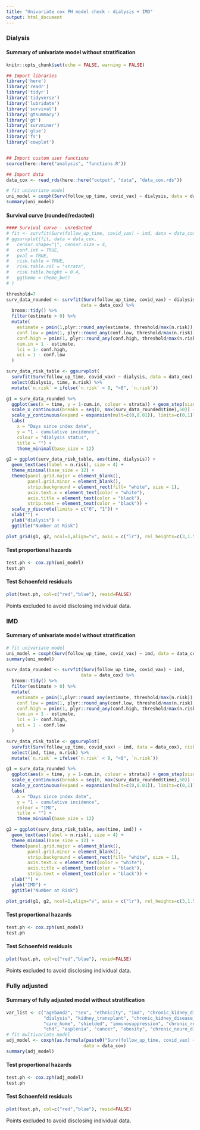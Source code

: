 ```yaml
---
title: "Univariate cox PH model check - dialysis + IMD"
output: html_document
---
```


### Dialysis 

#### Summary of univariate model without stratification
```r
knitr::opts_chunk$set(echo = FALSE, warning = FALSE)

## Import libraries
library('here')
library('readr')
library('tidyr')
library('tidyverse')
library('lubridate')
library('survival')
library('gtsummary')
library('gt')
library('survminer')
library('glue')
library('fs')
library('cowplot')


## Import custom user functions
source(here::here("analysis", "functions.R"))

## Import data
data_cox <- read_rds(here::here("output", "data", "data_cox.rds"))
```

```r
# fit univariate model
uni_model = coxph(Surv(follow_up_time, covid_vax) ~ dialysis, data = data_cox)
summary(uni_model)
```

#### Survival curve (rounded/redacted)
```r
#### Survival curve - unredacted
# fit <- survfit(Surv(follow_up_time, covid_vax) ~ imd, data = data_cox)
# ggsurvplot(fit, data = data_cox, 
#   censor.shape="|", censor.size = 4, 
#   conf.int = TRUE,          
#   pval = TRUE,              
#   risk.table = TRUE,        
#   risk.table.col = "strata",
#   risk.table.height = 0.4, 
#   ggtheme = theme_bw()      
# )

threshold=7
surv_data_rounded <- survfit(Surv(follow_up_time, covid_vax) ~ dialysis, 
                            data = data_cox) %>% 
  broom::tidy() %>% 
  filter(estimate > 0) %>%
  mutate(
    estimate = pmin(1,plyr::round_any(estimate, threshold/max(n.risk)), na.rm=TRUE),
    conf.low = pmin(1, plyr::round_any(conf.low, threshold/max(n.risk)), na.rm=TRUE),
    conf.high = pmin(1, plyr::round_any(conf.high, threshold/max(n.risk)), na.rm=TRUE),
    cum.in = 1 - estimate,
    lci = 1- conf.high,
    uci = 1 - conf.low
  )

surv_data_risk_table <- ggsurvplot(
  survfit(Surv(follow_up_time, covid_vax) ~ dialysis, data = data_cox), risk.table = TRUE)$data.survtable %>%
  select(dialysis, time, n.risk) %>%
  mutate(`n.risk` = ifelse(`n.risk` < 8, "<8", `n.risk`))

g1 = surv_data_rounded %>%
  ggplot(aes(x = time, y = 1-cum.in, colour = strata)) + geom_step(size = 0.5) +
  scale_x_continuous(breaks = seq(0, max(surv_data_rounded$time),50)) +
  scale_y_continuous(expand = expansion(mult=c(0,0.01)), limits=c(0,1)) + 
  labs(
    x = "Days since index date",
    y = "1 - cumulative incidence",
    colour = "dialysis status",
    title = "") +
    theme_minimal(base_size = 12)

g2 = ggplot(surv_data_risk_table, aes(time, dialysis)) + 
  geom_text(aes(label = n.risk), size = 4) +
  theme_minimal(base_size = 12) +
  theme(panel.grid.major = element_blank(),
        panel.grid.minor = element_blank(),
        strip.background = element_rect(fill= "white", size = 1),
        axis.text.x = element_text(color = "white"),
        axis.title = element_text(color = "black"),
        strip.text = element_text(color = "black")) +
  scale_y_discrete(limits = c("0", "1")) +
  xlab("") + 
  ylab("dialysis") +
  ggtitle("Number at Risk")

plot_grid(g1, g2, ncol=1,align="v", axis = c("lr"), rel_heights=c(3,1.5))
```

#### Test proportional hazards
```r
test.ph <- cox.zph(uni_model)
test.ph
```

#### Test Schoenfeld residuals
```r
plot(test.ph, col=c("red","blue"), resid=FALSE)
```
Points excluded to avoid disclosing individual data.

### IMD

#### Summary of univariate model without stratification
```r
# fit univariate model
uni_model = coxph(Surv(follow_up_time, covid_vax) ~ imd, data = data_cox)
summary(uni_model)
```

```r
surv_data_rounded <- survfit(Surv(follow_up_time, covid_vax) ~ imd, 
                            data = data_cox) %>% 
  broom::tidy() %>% 
  filter(estimate > 0) %>%
  mutate(
    estimate = pmin(1,plyr::round_any(estimate, threshold/max(n.risk)), na.rm=TRUE),
    conf.low = pmin(1, plyr::round_any(conf.low, threshold/max(n.risk)), na.rm=TRUE),
    conf.high = pmin(1, plyr::round_any(conf.high, threshold/max(n.risk)), na.rm=TRUE),
    cum.in = 1 - estimate,
    lci = 1- conf.high,
    uci = 1 - conf.low
  )

surv_data_risk_table <- ggsurvplot(
  survfit(Surv(follow_up_time, covid_vax) ~ imd, data = data_cox), risk.table = TRUE)$data.survtable %>%
  select(imd, time, n.risk) %>%
  mutate(`n.risk` = ifelse(`n.risk` < 8, "<8", `n.risk`))

g1 = surv_data_rounded %>%
  ggplot(aes(x = time, y = 1-cum.in, colour = strata)) + geom_step(size = 0.5) +
  scale_x_continuous(breaks = seq(0, max(surv_data_rounded$time),50)) +
  scale_y_continuous(expand = expansion(mult=c(0,0.01)), limits=c(0,1)) + 
  labs(
    x = "Days since index date",
    y = "1 - cumulative incidence",
    colour = "IMD",
    title = "") +
    theme_minimal(base_size = 12)

g2 = ggplot(surv_data_risk_table, aes(time, imd)) + 
  geom_text(aes(label = n.risk), size = 4) +
  theme_minimal(base_size = 12) +
  theme(panel.grid.major = element_blank(),
        panel.grid.minor = element_blank(),
        strip.background = element_rect(fill= "white", size = 1),
        axis.text.x = element_text(color = "white"),
        axis.title = element_text(color = "black"),
        strip.text = element_text(color = "black")) +
  xlab("") + 
  ylab("IMD") +
  ggtitle("Number at Risk")

plot_grid(g1, g2, ncol=1,align="v", axis = c("lr"), rel_heights=c(3,1.5))
```

#### Test proportional hazards
```r
test.ph <- cox.zph(uni_model)
test.ph
```

#### Test Schoenfeld residuals
```r
plot(test.ph, col=c("red","blue"), resid=FALSE)
```
Points excluded to avoid disclosing individual data.

### Fully adjusted

#### Summary of fully adjusted model without stratification
```r
var_list <- c("ageband2", "sex", "ethnicity", "imd", "chronic_kidney_disease_diagnostic",
              "dialysis", "kidney_transplant", "chronic_kidney_disease_stages_3_5", "prior_covid_cat",
              "care_home", "shielded", "immunosuppression", "chronic_resp_dis", "diabetes", "cld",
              "chd", "asplenia", "cancer", "obesity", "chronic_neuro_dis_inc_sig_learn_dis", "sev_mental_ill") 
# fit multivariate model
adj_model <- coxph(as.formula(paste0("Surv(follow_up_time, covid_vax) ~", paste(var_list, collapse="+"),"+ strata(region)")),
                             data = data_cox)
summary(adj_model)
```

#### Test proportional hazards
```r
test.ph <- cox.zph(adj_model)
test.ph
```

#### Test Schoenfeld residuals
```r
plot(test.ph, col=c("red","blue"), resid=FALSE)
```
Points excluded to avoid disclosing individual data.


